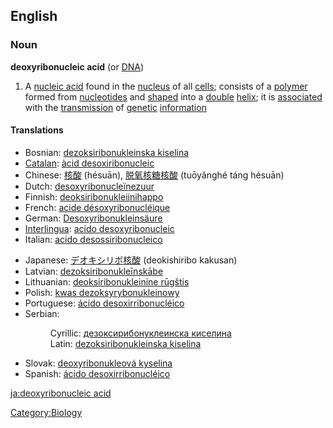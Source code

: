 ==English==
===Noun===
'''deoxyribonucleic acid'''  (or [[DNA]])
{{wikipediapar|DNA}}
#A [[nucleic acid]] found in the [[nucleus]] of all [[cell]]s; consists of a [[polymer]] formed from [[nucleotide]]s and [[shaped]] into a [[double]] [[helix]]; it is [[associated]] with the [[transmission]] of [[genetic]] [[information]]

====Translations====
{{top}}
*Bosnian: [[dezoksiribonukleinska kiselina]] {{f}}
*[[Catalan]]: [[àcid desoxiribonucleic]]
*Chinese: [[核酸]] (hésuān), [[脱氧核糖核酸]] (tuōyǎnghé táng hésuān) 
*Dutch: [[desoxyribonucleïnezuur]]
*Finnish: [[deoksiribonukleiinihappo]]
*French: [[acide désoxyribonucléique]] {{m}}
*German: [[Desoxyribonukleinsäure]]
*[[Interlingua]]: [[acido desoxyribonucleic]]
*Italian: [[acido desossiribonucleico]] {{m}}
{{mid}}
*Japanese: [[デオキシリボ核酸]] (deokishiribo kakusan)
*Latvian: [[dezoksiribonukleīnskābe]]
*Lithuanian: [[deoksiribonukleinine rūgštis]]
*Polish: [[kwas dezoksyrybonukleinowy]] {{m}}
*Portuguese: [[ácido desoxirribonucléico]]
*Serbian:
*:Cyrillic: [[дезоксирибонуклеинска киселина]] {{f}}
*:Latin: [[dezoksiribonukleinska kiselina]] {{f}}
*Slovak: [[deoxyribonukleová kyselina]] {{f}}
*Spanish: [[ácido desoxirribonucléico]] {{m}}
{{bottom}}

[[Category:Biology]]

[[ja:deoxyribonucleic acid]]